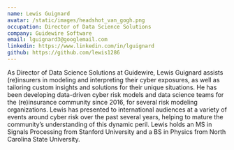 ```yaml
---
name: Lewis Guignard
avatar: /static/images/headshot_van_gogh.png
occupation: Director of Data Science Solutions
company: Guidewire Software
email: lguignard3@googlemail.com
linkedin: https://www.linkedin.com/in/lguignard
github: https://github.com/lewis1286
---
```


As Director of Data Science Solutions at Guidewire, Lewis Guignard assists (re)insurers in modeling and interpreting their cyber exposures, as well as tailoring custom insights and solutions for their unique situations.  He has been developing data-driven cyber risk models and data science teams for the (re)insurance community since 2016, for several risk modeling organizations.  Lewis has presented to international audiences at a variety of events around cyber risk over the past several years, helping to mature the community’s understanding of this dynamic peril.  Lewis holds an MS in Signals Processing from Stanford University and a BS in Physics from North Carolina State University.
